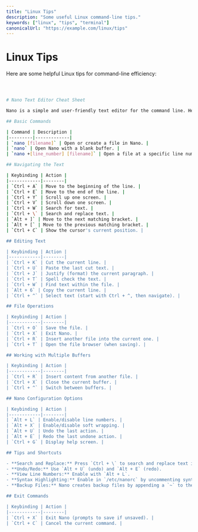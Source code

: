 ```yaml
---
title: "Linux Tips"
description: "Some useful Linux command-line tips."
keywords: ["linux", "tips", "terminal"]
canonicalUrl: "https://example.com/linux/tips"
---
```


# Linux Tips

Here are some helpful Linux tips for command-line efficiency:

```bash



# Nano Text Editor Cheat Sheet

Nano is a simple and user-friendly text editor for the command line. Here’s a cheat sheet to help you quickly navigate and use Nano efficiently.

## Basic Commands

| Command | Description |
|---------|-------------|
| `nano [filename]` | Open or create a file in Nano. |
| `nano` | Open Nano with a blank buffer. |
| `nano +[line_number] [filename]` | Open a file at a specific line number. |

## Navigating the Text

| Keybinding | Action |
|------------|--------|
| `Ctrl + A` | Move to the beginning of the line. |
| `Ctrl + E` | Move to the end of the line. |
| `Ctrl + Y` | Scroll up one screen. |
| `Ctrl + V` | Scroll down one screen. |
| `Ctrl + W` | Search for text. |
| `Ctrl + \` | Search and replace text. |
| `Alt + ]` | Move to the next matching bracket. |
| `Alt + [` | Move to the previous matching bracket. |
| `Ctrl + C` | Show the cursor's current position. |

## Editing Text

| Keybinding | Action |
|------------|--------|
| `Ctrl + K` | Cut the current line. |
| `Ctrl + U` | Paste the last cut text. |
| `Ctrl + J` | Justify (format) the current paragraph. |
| `Ctrl + T` | Spell check the text. |
| `Ctrl + W` | Find text within the file. |
| `Alt + 6` | Copy the current line. |
| `Ctrl + ^` | Select text (start with Ctrl + ^, then navigate). |

## File Operations

| Keybinding | Action |
|------------|--------|
| `Ctrl + O` | Save the file. |
| `Ctrl + X` | Exit Nano. |
| `Ctrl + R` | Insert another file into the current one. |
| `Ctrl + T` | Open the file browser (when saving). |

## Working with Multiple Buffers

| Keybinding | Action |
|------------|--------|
| `Ctrl + R` | Insert content from another file. |
| `Ctrl + X` | Close the current buffer. |
| `Ctrl + ^` | Switch between buffers. |

## Nano Configuration Options

| Keybinding | Action |
|------------|--------|
| `Alt + L` | Enable/disable line numbers. |
| `Alt + X` | Enable/disable soft wrapping. |
| `Alt + U` | Undo the last action. |
| `Alt + E` | Redo the last undone action. |
| `Ctrl + G` | Display help screen. |

## Tips and Shortcuts

- **Search and Replace:** Press `Ctrl + \` to search and replace text interactively.  
- **Undo/Redo:** Use `Alt + U` (undo) and `Alt + E` (redo).  
- **View Line Numbers:** Enable with `Alt + L`.  
- **Syntax Highlighting:** Enable in `/etc/nanorc` by uncommenting syntax include files.  
- **Backup Files:** Nano creates backup files by appending a `~` to the filename when enabled.  

## Exit Commands

| Keybinding | Action |
|------------|--------|
| `Ctrl + X` | Exit Nano (prompts to save if unsaved). |
| `Ctrl + C` | Cancel the current command. |

```